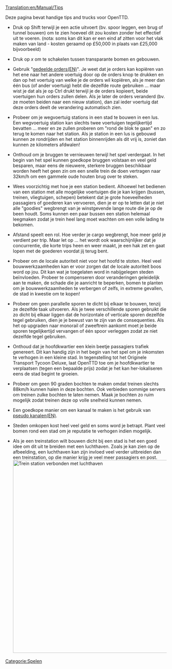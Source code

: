 [[Translation:en/Manual/Tips]]
{{nl/Vertaling|en/Manual/Tips|95}}
{{nl/Manual/Inhoudsopgave}}

Deze pagina bevat handige tips and trucks voor OpenTTD.

*Druk op Shift terwijl je een actie uitvoert (bv. spoor leggen, een brug of tunnel bouwen) om te zien hoeveel dit zou kosten zonder het effectief uit te voeren. (nota: soms kan dit kan er een eind af zitten voor het vlak maken van land - kosten geraamd op £50,000 in plaats van £25,000 bijvoorbeeld)

*Druk op ''x'' om te schakelen tussen transparante bomen en gebouwen.

*Gebruik "[[en/Manual/Orders|gedeelde orders(EN)]]". Je weet dat je orders kan kopiëren van het ene naar het andere voertuig door op de orders knop te drukken en dan op het voertuig van welke je de orders wil kopiëren, als je meer dan één bus (of ander voertuig) hebt die dezelfde route gebruiken ... maar wist je dat als je op Ctrl drukt terwijl je de orders kopieert, beide voertuigen hun orders zullen delen. Als je later de orders veranderd (bv. ze moeten beiden naar een nieuw station), dan zal ieder voertuig dat deze orders deelt de verandering automatisch zien.

*Probeer om je wegvoertuig stations in een stad te bouwen in een lus. Een wegvoertuig station kan slechts twee voertuigen tegelijkertijd bevatten ... meer en ze zullen proberen om "rond de blok te gaan" en zo terug te komen naar het station. Als je station in een lus is gebouwd kunnen ze rondrijden en het station binnenrijden als dit vrij is, zoniet dan kunnen ze kilometers afdwalen! 

*Onthoud om je bruggen te vernieuwen terwijl het spel verdergaat. In het begin van het spel kunnen goedkope bruggen volstaan en veel geld besparen, maar eens de nieuwere, sterkere bruggen beschikbaar worden heeft het geen zin om een snelle trein de doen vertragen naar 32km/h om een gammele oude houten brug over te steken.

*Wees voorzichtig met hoe je een station bedient. Alhoewel het bedienen van een station met alle mogelijke voertuigen die je kan krijgen (bussen, treinen, vliegtuigen, schepen) betekent dat je grote hoeveelheden passagiers of goederen kan vervoeren, dien je er op te letten dat je niet alle "goodies" wegbrengt van je winstgevende lange route die je op de been houdt. Soms kunnen een paar bussen een station helemaal leegmaken zodat je trein heel lang moet wachten om een volle lading te bekomen.

*Afstand speelt een rol. Hoe verder je cargo wegbrengt, hoe meer geld je verdient per trip. Maar let op ... het wordt ook waarschijnlijker dat je concurrentie, die korte trips heen en weer maakt, je een hak zet en gaat lopen met de goederen voordat jij terug bent.

*Probeer om de locale autoriteit niet voor het hoofd te stoten. Heel veel bouwwerkzaamheden kan er voor zorgen dat de locale autoriteit boos word op jou. Dit kan wat je toegelaten word in nabijgelegen steden beïnvloeden. Probeer te compenseren door veranderingen geleidelijk aan te maken, de schade die je aanricht te beperken, bomen te planten om je bouwwerkzaamheden te verbergen of zelfs, in extreme gevallen, de stad in kwestie om te kopen!

*Probeer om geen parallelle sporen te dicht bij elkaar te bouwen, tenzij ze dezelfde taak uitvoeren. Als je twee verschillende sporen gebruikt die zo dicht bij elkaar liggen dat de horizontale of verticale sporen dezelfde tegel gebruiken, dien je je bewust van te zijn van de consequenties. Als het op upgraden naar monorail of zweeftrein aankomt moet je beide sporen tegelijkertijd vervangen of één spoor verleggen zodat ze niet dezelfde tegel gebruiken.

*Onthoud dat je hoofdkwartier een klein beetje passagiers trafiek genereert. Dit kan handig zijn in het begin van het spel om je inkomsten te verhogen in een kleine stad. In tegenstelling tot het Originele Transport Tycoon Deluxe, laat OpenTTD toe om je hoofdkwartier te verplaatsen (tegen een bepaalde prijs) zodat je het kan her-lokaliseren eens de stad begint te groeien. 

*Probeer om geen 90 graden bochten te maken omdat treinen slechts 88km/h kunnen halen in deze bochten. Ook verbieden sommige servers om treinen zulke bochten te laten nemen. Maak je bochten zo ruim mogelijk zodat treinen deze op volle snelheid kunnen nemen.

*Een goedkope manier om een kanaal te maken is het gebruik van [[en/Community/Pseudo canals|pseudo kanalen(EN)]].

*Steden omkopen kost heel veel geld en soms word je betrapt. Plant veel bomen rond een stad om je reputatie te verhogen indien mogelijk. 

*Als je een treinstation wilt bouwen dicht bij een stad is het een goed idee om dit uit te breiden met een luchthaven. Zoals je kan zien op de afbeelding, een luchthaven kan zijn invloed veel verder uitbreiden dan een treinstation, op die manier krijg je veel meer passagiers en post. [[File:en/Manual/Train vs Airport station.png|thumb|600px|center|Trein station verbonden met luchthaven]]

[[Category:nl/Manual/Spelen|Categorie:Spelen]]